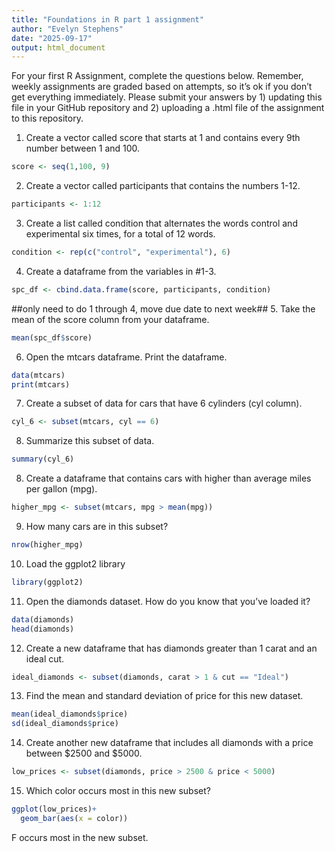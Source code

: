 ```yaml
---
title: "Foundations in R part 1 assignment"
author: "Evelyn Stephens"
date: "2025-09-17"
output: html_document
---
```

For your first R Assignment, complete the questions below. Remember, weekly assignments are graded based on attempts, so it's ok if you don't get everything immediately. Please submit your answers by 1) updating this file in your GitHub repository and 2) uploading a .html file of the assignment to this repository. 

1. Create a vector called score that starts at 1 and contains every 9th number between 1 and 100.
```r
score <- seq(1,100, 9)
```

2. Create a vector called participants that contains the numbers 1-12.
```r
participants <- 1:12
```

3. Create a list called condition that alternates the words control and experimental six times, for a total of 12 words.
```r
condition <- rep(c("control", "experimental"), 6)
```

4. Create a dataframe from the variables in #1-3.
```r
spc_df <- cbind.data.frame(score, participants, condition)
```
##only need to do 1 through 4, move due date to next week##
5. Take the mean of the score column from your dataframe.
```r
mean(spc_df$score)
```

6. Open the mtcars dataframe. Print the dataframe.
```r
data(mtcars)
print(mtcars)
```

7. Create a subset of data for cars that have 6 cylinders (cyl column).
```r
cyl_6 <- subset(mtcars, cyl == 6)
```

8. Summarize this subset of data. 
```r
summary(cyl_6)
```

8. Create a dataframe that contains cars with higher than average miles per gallon (mpg). 
```r
higher_mpg <- subset(mtcars, mpg > mean(mpg))
```

9. How many cars are in this subset? 
```r
nrow(higher_mpg)
```


10. Load the ggplot2 library
```r
library(ggplot2)
```

11. Open the diamonds dataset. How do you know that you've loaded it?
```r
data(diamonds)
head(diamonds)
```

12. Create a new dataframe that has diamonds greater than 1 carat and an ideal cut.
```r
ideal_diamonds <- subset(diamonds, carat > 1 & cut == "Ideal")
```

13. Find the mean and standard deviation of price for this new dataset.
```r
mean(ideal_diamonds$price)
sd(ideal_diamonds$price)
```

14. Create another new dataframe that includes all diamonds with a price between $2500 and $5000.
```r
low_prices <- subset(diamonds, price > 2500 & price < 5000)
```

15. Which color occurs most in this new subset?
```r
ggplot(low_prices)+
  geom_bar(aes(x = color))
```
F occurs most in the new subset.
